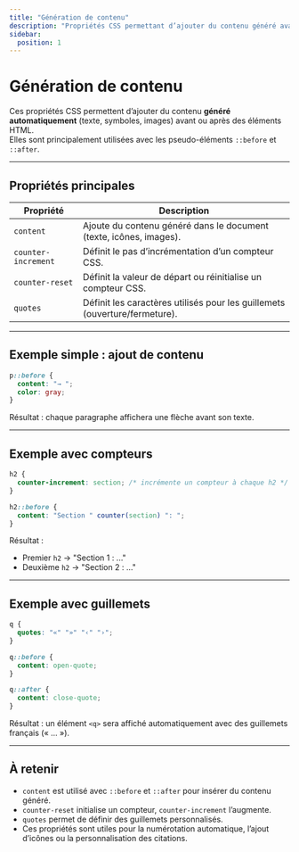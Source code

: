 ```yaml
---
title: "Génération de contenu"
description: "Propriétés CSS permettant d’ajouter du contenu généré avant ou après des éléments HTML."
sidebar:
  position: 1
---
```


# Génération de contenu

Ces propriétés CSS permettent d’ajouter du contenu **généré automatiquement** (texte, symboles, images) avant ou après des éléments HTML.  
Elles sont principalement utilisées avec les pseudo-éléments `::before` et `::after`.

---

## Propriétés principales

| Propriété | Description |
| --- | --- |
| `content` | Ajoute du contenu généré dans le document (texte, icônes, images). |
| `counter-increment` | Définit le pas d’incrémentation d’un compteur CSS. |
| `counter-reset` | Définit la valeur de départ ou réinitialise un compteur CSS. |
| `quotes` | Définit les caractères utilisés pour les guillemets (ouverture/fermeture). |

---

## Exemple simple : ajout de contenu

```css
p::before {
  content: "→ ";
  color: gray;
}
```

Résultat : chaque paragraphe affichera une flèche avant son texte.

---

## Exemple avec compteurs

```css
h2 {
  counter-increment: section; /* incrémente un compteur à chaque h2 */
}

h2::before {
  content: "Section " counter(section) ": ";
}
```

Résultat :

- Premier `h2` → "Section 1 : ..."
- Deuxième `h2` → "Section 2 : ..."

---

## Exemple avec guillemets

```css
q {
  quotes: "«" "»" "‹" "›";
}

q::before {
  content: open-quote;
}

q::after {
  content: close-quote;
}
```

Résultat : un élément `<q>` sera affiché automatiquement avec des guillemets français (« ... »).

---

## À retenir

- `content` est utilisé avec `::before` et `::after` pour insérer du contenu généré.  
- `counter-reset` initialise un compteur, `counter-increment` l’augmente.  
- `quotes` permet de définir des guillemets personnalisés.  
- Ces propriétés sont utiles pour la numérotation automatique, l’ajout d’icônes ou la personnalisation des citations.  
